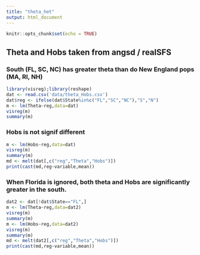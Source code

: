 ```yaml
---
title: "theta_het"
output: html_document
---
```


```r
knitr::opts_chunk$set(echo = TRUE)
```

## Theta and Hobs taken from angsd / realSFS
### South (FL, SC, NC) has greater theta than do New England pops (MA, RI, NH)

```r
library(visreg);library(reshape)
dat <- read.csv('data/theta_Hobs.csv')
dat$reg <- ifelse(dat$State%in%c("FL","SC","NC"),"S","N")
m <- lm(Theta~reg,data=dat)
visreg(m)
summary(m)
```

### Hobs is not signif different

```r
m <- lm(Hobs~reg,data=dat)
visreg(m)
summary(m)
md <- melt(dat[,c("reg","Theta","Hobs")])
print(cast(md,reg~variable,mean))

```

### When Florida is ignored, both theta and Hobs are significantly greater in the south.

```r
dat2 <- dat[!dat$State=="FL",]
m <- lm(Theta~reg,data=dat2)
visreg(m)
summary(m)
m <- lm(Hobs~reg,data=dat2)
visreg(m)
summary(m)
md <- melt(dat2[,c("reg","Theta","Hobs")])
print(cast(md,reg~variable,mean))
```


